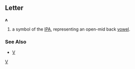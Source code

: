 ==Letter==
'''ʌ'''

#a symbol of the [[IPA]], representing an open-mid back [[vowel]].
===See Also===
*[[V]]
[[Category:Latin letters|V]]